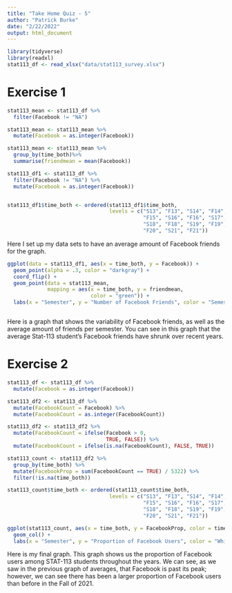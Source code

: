 ```yaml
---
title: "Take Home Quiz - 5"
author: "Patrick Burke"
date: "2/22/2022"
output: html_document
---
```


```r
library(tidyverse)
library(readxl)
stat113_df <- read_xlsx("data/stat113_survey.xlsx")
```

# Exercise 1

```r
stat113_mean <- stat113_df %>%
  filter(Facebook != "NA")

stat113_mean <- stat113_mean %>%
  mutate(Facebook = as.integer(Facebook))

stat113_mean <- stat113_mean %>%
  group_by(time_both)%>%
  summarise(friendmean = mean(Facebook))

stat113_df1 <- stat113_df %>%
  filter(Facebook != "NA") %>%
  mutate(Facebook = as.integer(Facebook))


stat113_df1$time_both <- ordered(stat113_df1$time_both, 
                                 levels = c("S13", "F13", "S14", "F14", "S15", 
                                            "F15", "S16", "F16", "S17", "F17", 
                                            "S18", "F18", "S19", "F19", "S20", 
                                            "F20", "S21", "F21"))
```
Here I set up my data sets to have an average amount of Facebook friends for the graph.

```r
ggplot(data = stat113_df1, aes(x = time_both, y = Facebook)) +
  geom_point(alpha = .3, color = "darkgray") +
  coord_flip() +
  geom_point(data = stat113_mean, 
             mapping = aes(x = time_both, y = friendmean, 
                           color = "green")) +
  labs(x = "Semester", y = "Number of Facebook Friends", color = "Semester Average")



```

Here is a graph that shows the variability of Facebook friends, as well as the average amount of friends per semester. You can see in this graph that the average Stat-113 student's Facebook friends have shrunk over recent years.

# Exercise 2

```r
stat113_df <- stat113_df %>%
  mutate(Facebook = as.integer(Facebook))

stat113_df2 <- stat113_df %>%
  mutate(FacebookCount = Facebook) %>%
  mutate(FacebookCount = as.integer(FacebookCount))

stat113_df2 <- stat113_df2 %>%
  mutate(FacebookCount = ifelse(Facebook > 0, 
                                TRUE, FALSE)) %>%
  mutate(FacebookCount = ifelse(is.na(FacebookCount), FALSE, TRUE))

stat113_count <- stat113_df2 %>%
  group_by(time_both) %>%
  mutate(FacebookProp = sum(FacebookCount == TRUE) / 5322) %>%
  filter(!is.na(time_both))

stat113_count$time_both <- ordered(stat113_count$time_both, 
                                 levels = c("S13", "F13", "S14", "F14", "S15", 
                                            "F15", "S16", "F16", "S17", "F17", 
                                            "S18", "F18", "S19", "F19", "S20", 
                                            "F20", "S21", "F21"))
```

```r
ggplot(stat113_count, aes(x = time_both, y = FacebookProp, color = time_semester)) +
  geom_col() +
  labs(x = "Semester", y = "Proportion of Facebook Users", color = "Which Semester")
```

Here is my final graph. This graph shows us the proportion of Facebook users among STAT-113 students throughout the years. We can see, as we saw in the previous graph of averages, that Facebook is past its peak; however, we can see there has been a larger proportion of Facebook users than before in the Fall of 2021.

